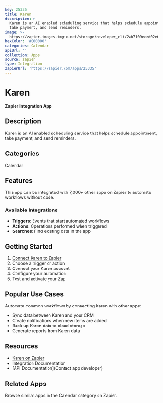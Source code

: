 ```yaml
---
key: 25335
title: Karen
description: >-
  Karen is an AI enabled scheduling service that helps schedule appointment,
  take payment, and send reminders.
image: >-
  https://zapier-images.imgix.net/storage/developer_cli/2ab7109eeed02e68b2ec132d989e9c14.png?auto=format%2Ccompress&ixlib=python-3.0.0&q=50
hexColor: '#000000'
categories: Calendar
apiUrl: ''
collection: Apps
source: zapier
type: Integration
zapierUrl: 'https://zapier.com/apps/25335'
---
```

# Karen

**Zapier Integration App**

## Description

Karen is an AI enabled scheduling service that helps schedule appointment, take payment, and send reminders.

## Categories

Calendar

## Features

This app can be integrated with 7,000+ other apps on Zapier to automate workflows without code.

### Available Integrations

- **Triggers**: Events that start automated workflows
- **Actions**: Operations performed when triggered
- **Searches**: Find existing data in the app

## Getting Started

1. [Connect Karen to Zapier](https://zapier.com/apps/25335)
2. Choose a trigger or action
3. Connect your Karen account
4. Configure your automation
5. Test and activate your Zap

## Popular Use Cases

Automate common workflows by connecting Karen with other apps:

- Sync data between Karen and your CRM
- Create notifications when new items are added
- Back up Karen data to cloud storage
- Generate reports from Karen data

## Resources

- [Karen on Zapier](https://zapier.com/apps/25335)
- [Integration Documentation](https://zapier.com/apps/25335/integrations)
- [API Documentation](Contact app developer)

## Related Apps

Browse similar apps in the Calendar category on Zapier.
